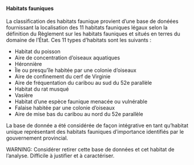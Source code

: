 #### Habitats fauniques

La classification des habitats faunique provient d'une base de donéées fournissant la localisation des 11 habitats fauniques légaux selon la définition du Règlement sur les habitats fauniques et situés en terres du domaine de l'État. Ces 11 types d'habitats sont les suivants :

- Habitat du poisson
- Aire de concentration d’oiseaux aquatiques
- Héronnière
- Île ou presqu’île habitée par une colonie d’oiseaux
- Aire de confinement du cerf de Virginie
- Aire de fréquentation du caribou au sud du 52e parallèle
- Habitat du rat musqué
- Vasière
- Habitat d’une espèce faunique menacée ou vulnérable
- Falaise habitée par une colonie d’oiseaux
- Aire de mise bas du caribou au nord du 52e parallèle

La base de donnée a été considérée de façon intégrative en tant qu'habitat unique représentant des habitats fauniques d'importance identifiés par le gouvernement provincial.

WARNING: Considérer retirer cette base de données et cet habitat de l'analyse. Difficile à justifier et à caractériser.

